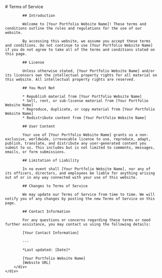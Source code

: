 
<Layout title="Terms of Service" robots="noindex, nofollow">
	<div class="row">
		<div class="col content-text">
			# Terms of Service

			## Introduction

			Welcome to [Your Portfolio Website Name]! These terms and conditions outline the rules and regulations for the use of our website.

			By accessing this website, we assume you accept these terms and conditions. Do not continue to use [Your Portfolio Website Name] if you do not agree to take all of the terms and conditions stated on this page.

			## License

			Unless otherwise stated, [Your Portfolio Website Name] and/or its licensors own the intellectual property rights for all material on this website. All intellectual property rights are reserved.

			## You Must Not

			* Republish material from [Your Portfolio Website Name]
			* Sell, rent, or sub-license material from [Your Portfolio Website Name]
			* Reproduce, duplicate, or copy material from [Your Portfolio Website Name]
			* Redistribute content from [Your Portfolio Website Name]

			## User Content

			Your use of [Your Portfolio Website Name] grants us a non-exclusive, worldwide, irrevocable license to use, reproduce, adapt, publish, translate, and distribute any user-generated content you submit to us. This includes but is not limited to comments, messages, emails, or form submissions.

			## Limitation of Liability

			In no event shall [Your Portfolio Website Name], nor any of its officers, directors, and employees be liable for anything arising out of or in any way connected with your use of this website.

			## Changes to Terms of Service

			We may update our Terms of Service from time to time. We will notify you of any changes by posting the new Terms of Service on this page.

			## Contact Information

			For any questions or concerns regarding these terms or need further assistance, you may contact us using the following details:

			[Your Contact Information]

			---

			*Last updated: [Date]*

			[Your Portfolio Website Name]
			[Website URL]
		</div>
	</div>
</Layout>